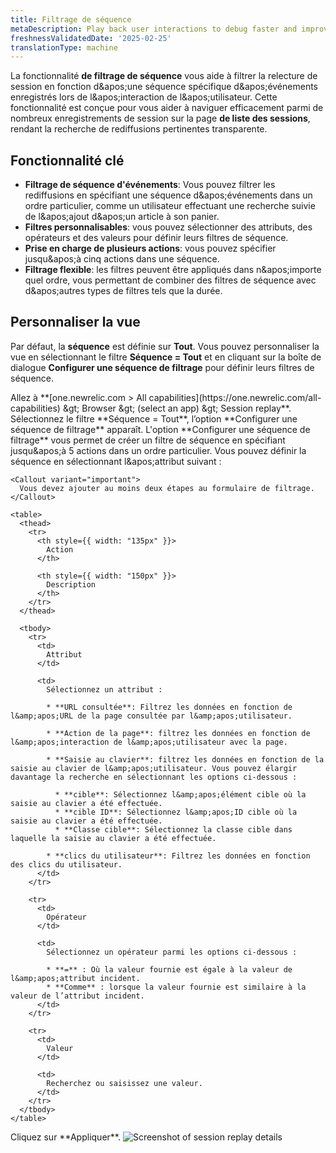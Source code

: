 ```yaml
---
title: Filtrage de séquence
metaDescription: Play back user interactions to debug faster and improve page performance.
freshnessValidatedDate: '2025-02-25'
translationType: machine
---
```


La fonctionnalité **de filtrage de séquence** vous aide à filtrer la relecture de session en fonction d&amp;apos;une séquence spécifique d&amp;apos;événements enregistrés lors de l&amp;apos;interaction de l&amp;apos;utilisateur. Cette fonctionnalité est conçue pour vous aider à naviguer efficacement parmi de nombreux enregistrements de session sur la page **de liste des sessions**, rendant la recherche de rediffusions pertinentes transparente.

## Fonctionnalité clé

* **Filtrage de séquence d'événements**: Vous pouvez filtrer les rediffusions en spécifiant une séquence d&amp;apos;événements dans un ordre particulier, comme un utilisateur effectuant une recherche suivie de l&amp;apos;ajout d&amp;apos;un article à son panier.
* **Filtres personnalisables**: vous pouvez sélectionner des attributs, des opérateurs et des valeurs pour définir leurs filtres de séquence.
* **Prise en charge de plusieurs actions**: vous pouvez spécifier jusqu&amp;apos;à cinq actions dans une séquence.
* **Filtrage flexible**: les filtres peuvent être appliqués dans n&amp;apos;importe quel ordre, vous permettant de combiner des filtres de séquence avec d&amp;apos;autres types de filtres tels que la durée.

## Personnaliser la vue

Par défaut, la **séquence** est définie sur **Tout**. Vous pouvez personnaliser la vue en sélectionnant le filtre **Séquence = Tout** et en cliquant sur la boîte de dialogue **Configurer une séquence de filtrage** pour définir leurs filtres de séquence.

<Steps>
  <Step>
    Allez à <DNT>**[one.newrelic.com &gt; All capabilities](https://one.newrelic.com/all-capabilities) &amp;gt; Browser &amp;gt; (select an app) &amp;gt; Session replay**</DNT>.
  </Step>

  <Step>
    Sélectionnez le filtre **Séquence = Tout**, l’option **Configurer une séquence de filtrage** apparaît.
  </Step>

  <Step>
    L'option **Configurer une séquence de filtrage** vous permet de créer un filtre de séquence en spécifiant jusqu&amp;apos;à 5 actions dans un ordre particulier. Vous pouvez définir la séquence en sélectionnant l&amp;apos;attribut suivant :

    <Callout variant="important">
      Vous devez ajouter au moins deux étapes au formulaire de filtrage.
    </Callout>

    <table>
      <thead>
        <tr>
          <th style={{ width: "135px" }}>
            Action
          </th>

          <th style={{ width: "150px" }}>
            Description
          </th>
        </tr>
      </thead>

      <tbody>
        <tr>
          <td>
            Attribut
          </td>

          <td>
            Sélectionnez un attribut :

            * **URL consultée**: Filtrez les données en fonction de l&amp;apos;URL de la page consultée par l&amp;apos;utilisateur.

            * **Action de la page**: filtrez les données en fonction de l&amp;apos;interaction de l&amp;apos;utilisateur avec la page.

            * **Saisie au clavier**: filtrez les données en fonction de la saisie au clavier de l&amp;apos;utilisateur. Vous pouvez élargir davantage la recherche en sélectionnant les options ci-dessous :

              * **cible**: Sélectionnez l&amp;apos;élément cible où la saisie au clavier a été effectuée.
              * **cible ID**: Sélectionnez l&amp;apos;ID cible où la saisie au clavier a été effectuée.
              * **Classe cible**: Sélectionnez la classe cible dans laquelle la saisie au clavier a été effectuée.

            * **clics du utilisateur**: Filtrez les données en fonction des clics du utilisateur.
          </td>
        </tr>

        <tr>
          <td>
            Opérateur
          </td>

          <td>
            Sélectionnez un opérateur parmi les options ci-dessous :

            * **=** : Où la valeur fournie est égale à la valeur de l&amp;apos;attribut incident.
            * **Comme** : lorsque la valeur fournie est similaire à la valeur de l’attribut incident.
          </td>
        </tr>

        <tr>
          <td>
            Valeur
          </td>

          <td>
            Recherchez ou saisissez une valeur.
          </td>
        </tr>
      </tbody>
    </table>
  </Step>

  <Step>
    Cliquez sur **Appliquer**.
  </Step>
</Steps>

<img title="Session replay details" alt="Screenshot of session replay details" src="/images/edit-sequence-filter.webp" />